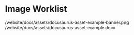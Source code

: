 


# Image Worklist 


/website/docs/assets/docusaurus-asset-example-banner.png
/website/docs/assets/docusaurus-asset-example.docx







